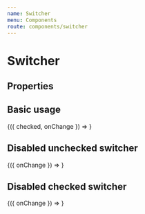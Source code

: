 ```yaml
---
name: Switcher
menu: Components
route: components/switcher
---
```



# Switcher

## Properties

<Props of={Switcher} />

## Basic usage

<Playground>
    <SwitcherWrapper>
        {({ checked, onChange }) => <Switcher checked={checked} onChange={onChange} />}
    </SwitcherWrapper>
</Playground>

## Disabled unchecked switcher

<Playground>
    <SwitcherWrapper>
        {({ onChange }) => <Switcher disabled onChange={onChange} />}
    </SwitcherWrapper>
</Playground>

## Disabled checked switcher

<Playground>
    <SwitcherWrapper>
        {({ onChange }) => <Switcher checked disabled onChange={onChange} />}
    </SwitcherWrapper>
</Playground>
